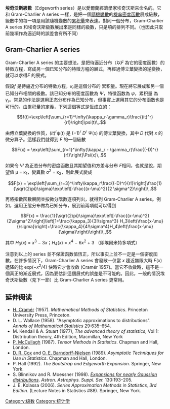 {{NoteTA
|G1=Math
}}
{{rewrite}}
{{expert|subject=统计学|subject2=数学|subject3=经济学}}

'''埃奇沃斯級數'''（Edgeworth series）是以愛爾蘭經濟學家埃奇沃斯來命名的。它和 Gram-Charlier A series 一樣，是把一個[[隨機變數|隨機變數]]的[[機率密度函數|機率密度函數]]展成級數，級數中的每一項是用該隨機變數的[[累积量|累积量]]來表達。對同一個分布，Gram-Charlier A series 和埃奇沃斯級數展出來是同樣的級數，只是項的排列不同。（也因此只取前幾項作為逼近時的誤差會有所不同）

==Gram-Charlier A series==
Gram-Charlier A series 的主要想法，是把待逼近分布（以''F'' 為它的密度函數）的特徵方程，寫成另一個已知分布的特徵方程的展式，再經過傅立葉變換的逆變換，就可以求得''F'' 的展式。

假設''f'' 是待逼近分布的特徵方程，<math>\kappa_r</math>是這個分布的 累积量。現在將它展成和另一個已知分布相關的級數。該已知分布的密度函數為 <math>\Psi</math>，特徵函数為 <math>\psi</math>，累积量 為 <math>\gamma_r</math>。常見的作法是選用正态分布作為已知分布，但事實上選用其它的分布函數也是可行的。由累积量的定義，下列這個等式是恆成立的：

:<math>f(t)=\exp\left[\sum_{r=1}^\infty(\kappa_r-\gamma_r)\frac{(it)^r}{r!}\right]\psi(t)\,.</math>

由傅立葉變換的性質，(''it'')<sup>''r''</sup>ψ(''t'') 是 (−1)<sup>''r''</sup> ''D''<sup>''r''</sup> <math>\Psi</math>(''x'') 的傅立葉變換，其中 ''D'' 代對 ''x'' 的微分算子。這樣我們就得到 ''F'' 的一個級數

:<math>F(x) = \exp\left[\sum_{r=1}^\infty(\kappa_r - \gamma_r)\frac{(-D)^r}{r!}\right]\Psi(x)\,.</math>

如果令 <math>\Psi</math> 為正态分布的密度函數且其期望值和方差与分布 ''F''相同，也就是說，期望值 μ = κ<sub>1</sub>，變異數 σ<sup>2</sup> = κ<sub>2</sub>，則此展式變成

:<math> F(x) = \exp\left[\sum_{r=3}^\infty\kappa_r\frac{(-D)^r}{r!}\right]\frac{1}{\sqrt{2\pi}\sigma}\exp\left[-\frac{(x-\mu)^2}{2 \sigma^2}\right]\,.</math>

再將指數函數展開並按微分階數逐項列出，就得到 Gram-Charlier A series。例如，選用正態分布做為已知分布，展到前兩項就可以得到

:<math> F(x) = \frac{1}{\sqrt{2\pi}\sigma}\exp\left[-\frac{(x-\mu)^2}{2\sigma^2}\right]\left[1+\frac{\kappa_3}{3!\sigma^3} H_3\left(\frac{x-\mu}{\sigma}\right)+\frac{\kappa_4}{4!\sigma^4}H_4\left(\frac{x-\mu}{\sigma}\right)\right]\,,</math>

其中 ''H''<sub>3</sub>(''x'') = ''x''<sup>3</sup> − 3''x''；''H''<sub>4</sub>(''x'') = ''x''<sup>4</sup> − 6''x''<sup>2</sup> + 3 （即埃爾米特多項式）

注意到以上的 series 並不保證函数值恆正，所以事实上並不一定是一個密度函數。在許多情況下，Gram-Charlier A series 會發散—仅當 ''x'' 趨近無限大時 ''F''(''x'') 遞降的比 exp(−''x''<sup>2</sup>/4) 快時它才會收斂 (Cramér 1957)。當它不收斂時，這不是一個真正的漸近展式，因為要估計這個展式的誤差是不可能的。因此，一般的情況埃奇沃斯級數（見下一節）比 Gram-Charlier A series 更常用。

==延伸阅读==
{{refbegin}}
* [[Harald_Cramér|H. Cramér]] (1957). ''Mathematical Methods of Statistics''. Princeton University Press, Princeton.
* D. L. Wallace (1958). "Asymptotic approximations to distributions". ''Annals of Mathematical Statistics'' 29:635–654.
* M. Kendall & A. Stuart (1977), ''The advanced theory of statistics'', Vol 1: Distribution theory, 4th Edition, Macmillan, New York
* [[Peter_McCullagh|P. McCullagh]] (1987). ''Tensor Methods in Statistics''.  Chapman and Hall, London.
* [[David_Cox_(statistician)|D. R. Cox]] and [[Ole_Barndorff-Nielsen|O. E. Barndorff-Nielsen]] (1989). ''Asymptotic Techniques for Use in Statistics''.  Chapman and Hall, London.
* P. Hall (1992).  ''The Bootstrap and Edgeworth Expansion''.  Springer, New York.
* S. Blinnikov and R. Moessner (1998). [http://aas.aanda.org/articles/aas/pdf/1998/10/h0596.pdf ''Expansions for nearly Gaussian distributions'']{{Wayback|url=http://aas.aanda.org/articles/aas/pdf/1998/10/h0596.pdf |date=20150920190822 }}. ''Astron. Astrophys. Suppl. Ser.'' 130:193–205.
* J. E. Kolassa (2006).  ''Series Approximation Methods in Statistics, 3rd Edition''. (Lecture Notes in Statistics #88). Springer, New York.
{{refend}}

[[Category:级数|Category:级数]]
[[Category:统计学|Category:统计学]]